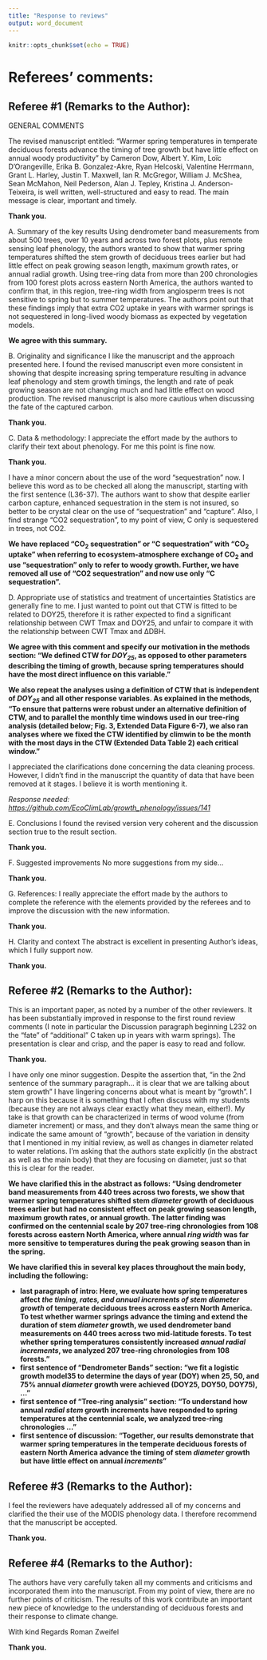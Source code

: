 ```yaml
---
title: "Response to reviews"
output: word_document
---
```


```r
knitr::opts_chunk$set(echo = TRUE)
```

# Referees' comments:

## Referee #1 (Remarks to the Author):

GENERAL COMMENTS

The revised manuscript entitled: “Warmer spring temperatures in temperate deciduous forests advance the timing of tree growth but have little effect on annual woody productivity” by Cameron Dow, Albert Y. Kim, Loïc D’Orangeville, Erika B. Gonzalez-Akre, Ryan Helcoski, Valentine Herrmann, Grant L. Harley, Justin T. Maxwell, Ian R. McGregor, William J. McShea, Sean McMahon, Neil Pederson, Alan J. Tepley, Kristina J. Anderson-Teixeira, is well written, well-structured and easy to read. The main message is clear, important and timely.

**Thank you.**

A. Summary of the key results
Using dendrometer band measurements from about 500 trees, over 10 years and across two forest plots, plus remote sensing leaf phenology, the authors wanted to show that warmer spring temperatures shifted the stem growth of deciduous trees earlier but had little effect on peak growing season length, maximum growth rates, or annual radial growth. Using tree-ring data from more than 200 chronologies from 100 forest plots across eastern North America, the authors wanted to confirm that, in this region, tree-ring width from angiosperm trees is not sensitive to spring but to summer temperatures. The authors point out that these findings imply that extra CO2 uptake in years with warmer springs is not sequestered in long-lived woody biomass as expected by vegetation models.

**We agree with this summary.**

B. Originality and significance
I like the manuscript and the approach presented here. I found the revised manuscript even more consistent in showing that despite increasing spring temperature resulting in advance leaf phenology and stem growth timings, the length and rate of peak growing season are not changing much and had little effect on wood production. The revised manuscript is also more cautious when discussing the fate of the captured carbon.

**Thank you.**

C. Data & methodology:
I appreciate the effort made by the authors to clarify their text about phenology. For me this point is fine now.

**Thank you.**

I have a minor concern about the use of the word “sequestration” now. I believe this word as to be checked all along the manuscript, starting with the first sentence (L36-37). The authors want to show that despite earlier carbon capture, enhanced sequestration in the stem is not insured, so better to be crystal clear on the use of “sequestration” and “capture”. Also, I find strange “CO2 sequestration”, to my point of view, C only is sequestered in trees, not CO2.

**We have replaced "CO~2~ sequestration" or "C sequestration" with "CO~2~ uptake" when referring to ecosystem-atmosphere exchange of CO~2~ and use "sequestration" only to refer to woody growth. Further, we have removed all use of “CO2 sequestration” and now use only  “C sequestration”.**

D. Appropriate use of statistics and treatment of uncertainties
Statistics are generally fine to me.
I just wanted to point out that CTW is fitted to be related to DOY25, therefore it is rather expected to find a significant relationship between CWT Tmax and DOY25, and unfair to compare it with the relationship between CWT Tmax and ∆DBH.

**We agree with this comment and specify our motivation in the methods section: "We defined CTW for *DOY~25~*, as opposed to other parameters describing the timing of growth, because spring temperatures should have the most direct influence on this variable."**

**We also repeat the analyses using a definition of CTW that is independent of *DOY~25~* and all other response variables. As explained in the methods, "To ensure that patterns were robust under an alternative definition of CTW, and to parallel the monthly time windows used in our tree-ring analysis (detailed below; Fig. 3, Extended Data Figure 6-7), we also ran analyses where we fixed the CTW identified by climwin to be the month with the most days in the CTW (Extended Data Table 2) each critical window."** 

I appreciated the clarifications done concerning the data cleaning process. However, I didn’t find in the manuscript the quantity of data that have been removed at it stages. I believe it is worth mentioning it.

*Response needed: [https://github.com/EcoClimLab/growth_phenology/issues/141](https://github.com/EcoClimLab/growth_phenology/issues/141)*

E. Conclusions
I found the revised version very coherent and the discussion section true to the result section.

**Thank you.**

F. Suggested improvements
No more suggestions from my side…

**Thank you.**

G. References:
I really appreciate the effort made by the authors to complete the reference with the elements provided by the referees and to improve the discussion with the new information.

**Thank you.**

H. Clarity and context
The abstract is excellent in presenting Author’s ideas, which I fully support now.

**Thank you.**


## Referee #2 (Remarks to the Author):

This is an important paper, as noted by a number of the other reviewers. It has been substantially improved in response to the first round review comments (I note in particular the Discussion paragraph beginning L232 on the “fate” of “additional” C taken up in years with warm springs). The presentation is clear and crisp, and the paper is easy to read and follow. 

**Thank you.**

I have only one minor suggestion. Despite the assertion that, “in the 2nd sentence of the summary paragraph… it is clear that we are talking about stem growth” I have lingering concerns about what is meant by “growth”. I harp on this because it is something that I often discuss with my students (because they are not always clear exactly what they mean, either!). My take is that growth can be characterized in terms of wood volume (from diameter increment) or mass, and they don’t always mean the same thing or indicate the same amount of “growth”, because of the variation in density that I mentioned in my initial review, as well as changes in diameter related to water relations. I’m asking that the authors state explicitly (in the abstract as well as the main body) that they are focusing on diameter, just so that this is clear for the reader. 

**We have clarified this in the abstract as follows: "Using dendrometer band measurements from 440 trees across two forests, we show that warmer spring temperatures shifted stem *diameter* growth of deciduous trees earlier but had no consistent effect on peak growing season length, maximum growth rates, or annual growth. The latter finding was confirmed on the centennial scale by 207 tree-ring chronologies from 108 forests across eastern North America, where annual *ring width* was far more sensitive to temperatures during the peak growing season than in the spring.**

**We have clarified this in several key places throughout the main body, including the following:**

- **last paragraph of intro: Here, we evaluate how spring temperatures affect *the timing, rates, and annual increments of stem diameter growth* of temperate deciduous trees across eastern North America. To test whether warmer springs advance the timing and extend the duration of stem *diameter* growth, we used dendrometer band measurements on 440 trees across two mid-latitude forests. To test whether spring temperatures consistently increased *annual radial increments*, we analyzed 207 tree-ring chronologies from 108 forests."**
- **first sentence of "Dendrometer Bands" section: "we fit a logistic growth model35 to determine the days of year (DOY) when 25, 50, and 75% annual *diameter* growth were achieved (DOY25, DOY50, DOY75), ..."**
- **first sentence of "Tree-ring analysis" section: "To understand how annual *radial stem* growth increments have responded to spring temperatures at the centennial scale, we analyzed tree-ring chronologies ..."**
- **first sentence of discussion: "Together, our results demonstrate that warmer spring temperatures in the temperate deciduous forests of eastern North America advance the timing of stem *diameter* growth but have little effect on annual *increments*"**

## Referee #3 (Remarks to the Author):

I feel the reviewers have adequately addressed all of my concerns and clarified the their use of the MODIS phenology data. I therefore recommend that the manuscript be accepted.

**Thank you.**


## Referee #4 (Remarks to the Author):

The authors have very carefully taken all my comments and criticisms and incorporated them into the manuscript. From my point of view, there are no further points of criticism.
The results of this work contribute an important new piece of knowledge to the understanding of deciduous forests and their response to climate change.

With kind Regards
Roman Zweifel

**Thank you.**
